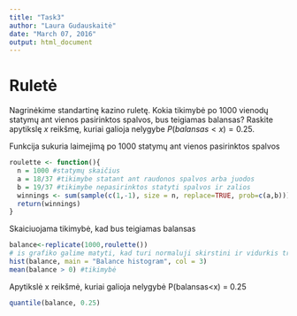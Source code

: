 ---
title: "Task3"
author: "Laura Gudauskaitė"
date: "March 07, 2016"
output: html_document
---
Ruletė
========================================================

Nagrinėkime standartinę kazino ruletę. Kokia tikimybė po $1000$ vienodų statymų ant vienos pasirinktos spalvos, bus teigiamas balansas? Raskite apytikslę $x$ reikšmę, kuriai galioja nelygybe $P(balansas<x) = 0.25$.

Funkcija sukuria laimejimą po 1000 statymų ant vienos pasirinktos spalvos

```{r}
roulette <- function(){
  n = 1000 #statymų skaičius
  a = 18/37 #tikimybe statant ant raudonos spalvos arba juodos
  b = 19/37 #tikimybe nepasirinktos statyti spalvos ir zalios
  winnings <- sum(sample(c(1,-1), size = n, replace=TRUE, prob=c(a,b)))
  return(winnings)
}
```

Skaiciuojama tikimybė, kad bus teigiamas balansas

```{r}
balance<-replicate(1000,roulette())
# is grafiko galime matyti, kad turi normaluji skirstini ir vidurkis truputi virs 0, o tikimybe laimeti didelia suma maza
hist(balance, main = "Balance histogram", col = 3)
mean(balance > 0) #tikimybė
```

Apytikslė x reikšmė, kuriai galioja nelygybė P(balansas<x) = 0.25
```{r}
quantile(balance, 0.25)
```

